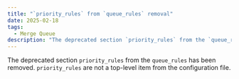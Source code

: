```yaml
---
title: "`priority_rules` from `queue_rules` removal"
date: 2025-02-18
tags:
  - Merge Queue
description: "The deprecated section `priority_rules` from the `queue_rules` has been removed."
---
```


The deprecated section `priority_rules` from the `queue_rules` has been removed. `priority_rules` are not a top-level item from the configuration file.
